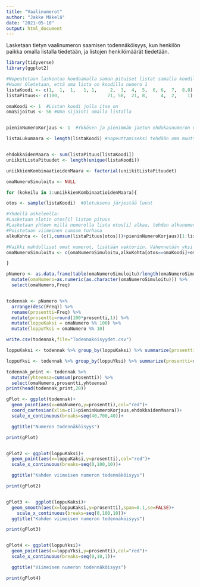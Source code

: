 ```yaml
---
title: "Vaalinumerot"
author: "Jakke Mäkelä"
date: "2021-05-10"
output: html_document
---
```


Lasketaan tietyn vaalinumeron saamisen todennäköisyys, kun henkilön paikka omalla listalla tiedetään, ja listojen henkilömäärät tiedetään.

```r

library(tidyverse)
library(ggplot2)

```



```r




#Nopeutetaan laskentaa koodaamalla saman pituiset listat samalla koodilla. Käytetään vektoreita nopeuttamaan laskua
#Huom! Oletetaan, että oma lista on koodilla numero 1
listaKoodi <- c(1,  1,  1,   1, 1,     2,  3,  4,  5,  6, 6,  7,  8,8)
listaPituus<- c(100,                  71, 58,  21, 8,     4,  2,    1)

omaKoodi <- 1  #Listan koodi jolla itse on
omaSijoitus <- 56 #Oma sijainti omalla listalla


pieninNumeroKorjaus <- 1  #Ykkösen ja pienimmän jaetun ehdokasnumeron ero. Normaalisti pienin ehdokasnumero on 2, jolloin pieninNumeroKorjaus=1 

listaLukumaara <- length(listaKoodi) #nopeuttamiseksi tehdään oma muuttuja


ehdokkaidenMaara <- sum(listaPituus[listaKoodi])
uniikitListaPituudet <- length(unique(listaKoodi))

uniikkienKombinaatioidenMaara <- factorial(uniikitListaPituudet)

```



```r

omaNumeroSimuloitu <- NULL

for (kokeilu in 1:uniikkienKombinaatioidenMaara){

otos <- sample(listaKoodi)  #Oletuksena järjestää luvut

#Yhdellä askeleella:
#Lasketaan slotin otos[i] listan pituus
#Lasketaan yhteen millä numerolla lista otos[i] alkaa, tehden alkunumeron korjaus
#Poistetaan viimeinen cumsum turhana
alkuKohta <- (c(1,cumsum(listaPituus[otos]))+pieninNumeroKorjaus)[1:listaLukumaara]

#Kaikki mahdolliset omat numerot, lisätään vektoriin. Vähennetään yksi jotta sijaluku tulee oikein.
omaNumeroSimuloitu <- c(omaNumeroSimuloitu,alkuKohta[otos==omaKoodi]+omaSijoitus-1)

}

pNumero <- as.data.frame(table(omaNumeroSimuloitu)/length(omaNumeroSimuloitu)) %>% 
  mutate(omaNumero=as.numeric(as.character(omaNumeroSimuloitu))) %>%
  select(omaNumero,Freq)


```




```r

```


```r


todennak <- pNumero %>%
  arrange(desc(Freq)) %>%
  rename(prosentti=Freq) %>%
  mutate(prosentti=round(100*prosentti,1)) %>%
  mutate(loppuKaksi = omaNumero %% 100) %>%
  mutate(loppuYksi = omaNumero %% 10) 

write.csv(todennak,file="Todennakoisyydet.csv")

loppuKaksi <- todennak %>% group_by(loppuKaksi) %>% summarize(prosentti=sum(prosentti)) %>% arrange(desc(prosentti))

loppuYksi <- todennak %>% group_by(loppuYksi) %>% summarize(prosentti=sum(prosentti)) %>% arrange(desc(prosentti))

todennak_print <- todennak %>%
  mutate(yhteensa=cumsum(prosentti)) %>%
  select(omaNumero,prosentti,yhteensa)
print(head(todennak_print,20))


```


```r


gPlot <- ggplot(todennak)+
  geom_point(aes(x=omaNumero,y=prosentti),col="red")+
  coord_cartesian(xlim=c(1+pieninNumeroKorjaus,ehdokkaidenMaara))+
  scale_x_continuous(breaks=seq(40,700,40))+

  ggtitle("Numeron todennäköisyys")

print(gPlot)


gPlot2 <- ggplot(loppuKaksi)+
  geom_point(aes(x=loppuKaksi,y=prosentti),col="red")+
  scale_x_continuous(breaks=seq(0,100,10))+

  ggtitle("Kahden viimeisen numeron todennäköisyys")

print(gPlot2)


gPlot3 <-  ggplot(loppuKaksi)+
  geom_smooth(aes(x=loppuKaksi,y=prosentti),span=0.1,se=FALSE)+
    scale_x_continuous(breaks=seq(0,100,10))+
  ggtitle("Kahden viimeisen numeron todennäköisyys")

print(gPlot3) 


gPlot4 <- ggplot(loppuYksi)+
  geom_point(aes(x=loppuYksi,y=prosentti),col="red")+
  scale_x_continuous(breaks=seq(0,10,1))+

  ggtitle("Viimeisen numeron todennäköisyys")

print(gPlot4)

```

